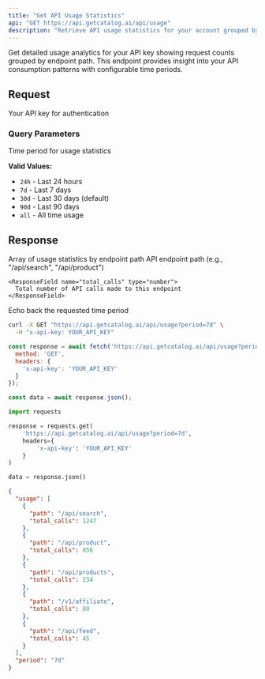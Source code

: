 ```yaml
---
title: "Get API Usage Statistics"
api: "GET https://api.getcatalog.ai/api/usage"
description: "Retrieve API usage statistics for your account grouped by endpoint path"
---
```


Get detailed usage analytics for your API key showing request counts grouped by endpoint path. This endpoint provides insight into your API consumption patterns with configurable time periods.

## Request

<ParamField header="x-api-key" type="string" required>
  Your API key for authentication
</ParamField>

### Query Parameters

<ParamField query="period" type="string" default="30d">
  Time period for usage statistics
  
  **Valid Values:**
  - `24h` - Last 24 hours
  - `7d` - Last 7 days  
  - `30d` - Last 30 days (default)
  - `90d` - Last 90 days
  - `all` - All time usage
</ParamField>

## Response

<ResponseField name="usage" type="array">
  Array of usage statistics by endpoint path
  
  <Expandable title="Usage Statistics">
    <ResponseField name="path" type="string">
      API endpoint path (e.g., "/api/search", "/api/product")
    </ResponseField>
    
    <ResponseField name="total_calls" type="number">
      Total number of API calls made to this endpoint
    </ResponseField>
  </Expandable>
</ResponseField>

<ResponseField name="period" type="string">
  Echo back the requested time period
</ResponseField>

<RequestExample>

```bash cURL
curl -X GET "https://api.getcatalog.ai/api/usage?period=7d" \
  -H "x-api-key: YOUR_API_KEY"
```

```javascript JavaScript
const response = await fetch('https://api.getcatalog.ai/api/usage?period=7d', {
  method: 'GET',
  headers: {
    'x-api-key': 'YOUR_API_KEY'
  }
});

const data = await response.json();
```

```python Python
import requests

response = requests.get(
    'https://api.getcatalog.ai/api/usage?period=7d',
    headers={
        'x-api-key': 'YOUR_API_KEY'
    }
)

data = response.json()
```

</RequestExample>

<ResponseExample>

```json Success Response
{
  "usage": [
    {
      "path": "/api/search",
      "total_calls": 1247
    },
    {
      "path": "/api/product",
      "total_calls": 856
    },
    {
      "path": "/api/products",
      "total_calls": 234
    },
    {
      "path": "/v1/affiliate",
      "total_calls": 89
    },
    {
      "path": "/api/feed",
      "total_calls": 45
    }
  ],
  "period": "7d"
}
```
</ResponseExample>
